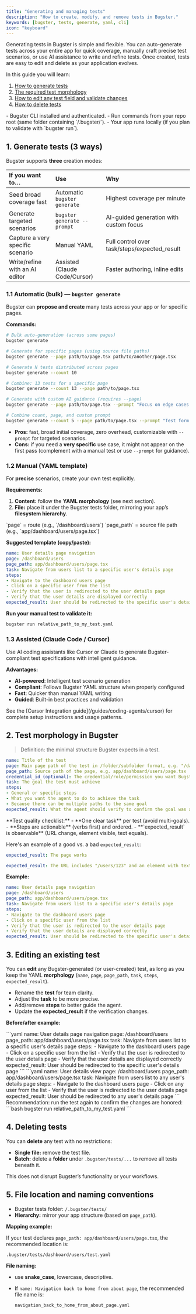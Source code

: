 ```yaml
---
title: "Generating and managing tests"
description: "How to create, modify, and remove tests in Bugster."
keywords: [bugster, tests, generate, yaml, cli]
icon: "keyboard"
---
```


Generating tests in Bugster is simple and flexible. You can auto-generate tests across your entire app for quick coverage, manually craft precise test scenarios, or use AI assistance to write and refine tests. Once created, tests are easy to edit and delete as your application evolves.

In this guide you will learn: 

1. [How to generate tests](#1-generate-tests-3-ways)
2. [The required test morphology](#2-test-morphology-in-bugster)
3. [How to edit any test field and validate changes](#3-editing-an-existing-test)
4. [How to delete tests](#4-deleting-tests)

<Card title="Prerequisites">
- Bugster CLI installed and authenticated.
- Run commands from your repo root (same folder containing `/.bugster/`).
- Your app runs locally (if you plan to validate with `bugster run`).
</Card>

## 1. Generate tests (3 ways)

Bugster supports **three** creation modes:

| If you want to… | Use | Why |
| :--- | :--- | :--- |
| Seed broad coverage fast | Automatic `bugster generate` | Highest coverage per minute |
| Generate targeted scenarios | `bugster generate --prompt` | AI-guided generation with custom focus |
| Capture a very specific scenario | Manual YAML | Full control over task/steps/expected_result |
| Write/refine with an AI editor | Assisted (Claude Code/Cursor) | Faster authoring, inline edits |

### 1.1 Automatic (bulk) — `bugster generate`

Bugster can **propose and create** many tests across your app or for specific pages.

**Commands:**
```bash
# Bulk auto-generation (across some pages)
bugster generate

# Generate for specific pages (using source file paths)
bugster generate --page path/to/page.tsx path/to/another/page.tsx

# Generate N tests distributed across pages
bugster generate --count 10

# Combine: 13 tests for a specific page
bugster generate --count 13 --page path/to/page.tsx

# Generate with custom AI guidance (requires --page)
bugster generate --page path/to/page.tsx --prompt "Focus on edge cases and error handling"

# Combine count, page, and custom prompt
bugster generate --count 5 --page path/to/page.tsx --prompt "Test form validation and user input scenarios"
```

- **Pros:** fast, broad initial coverage, zero overhead, customizable with `--prompt` for targeted scenarios.
- **Cons:** if you need a **very specific** use case, it might not appear on the first pass (complement with a manual test or use `--prompt` for guidance).

### 1.2 Manual (YAML template)

For **precise** scenarios, create your own test explicitly.

**Requirements:**

1.  **Content:** follow the **YAML morphology** (see next section).
2.  **File:** place it under the Bugster tests folder, mirroring your app’s **filesystem hierarchy**.

<Info>
`page` = route (e.g., `/dashboard/users`)  
`page_path` = source file path (e.g., `app/dashboard/users/page.tsx`)
</Info>

**Suggested template (copy/paste):**
```yaml
name: User details page navigation
page: /dashboard/users
page_path: app/dashboard/users/page.tsx
task: Navigate from users list to a specific user's details page
steps:
- Navigate to the dashboard users page
- Click on a specific user from the list
- Verify that the user is redirected to the user details page
- Verify that the user details are displayed correctly
expected_result: User should be redirected to the specific user's details page
```

**Run your manual test to validate it:**
```bash
bugster run relative_path_to_my_test.yaml
```

### 1.3 Assisted (Claude Code / Cursor)

Use AI coding assistants like Cursor or Claude to generate Bugster-compliant test specifications with intelligent guidance.

**Advantages:**
- **AI-powered**: Intelligent test scenario generation
- **Compliant**: Follows Bugster YAML structure when properly configured
- **Fast**: Quicker than manual YAML writing
- **Guided**: Built-in best practices and validation

<Info>
See the [Cursor Integration guide](/guides/coding-agents/cursor) for complete setup instructions and usage patterns.
</Info>

## 2. Test morphology in Bugster

> Definition: the minimal structure Bugster expects in a test.

```yaml
name: Title of the test
page: Main page path of the test in /folder/subfolder format, e.g. "/dashboard/users"
page_path: Source path of the page, e.g. app/dashboard/users/page.tsx
credential_id (optional): The credential/role/permission you want Bugster to use.
task: The goal the test must achieve
steps:
- General or specific steps
- What you want the agent to do to achieve the task
- Because there can be multiple paths to the same goal
expected_result: What the agent should verify to confirm the goal was achieved
```

<Check>
**Test quality checklist:**
- **One clear task** per test (avoid multi-goals).
- **Steps are actionable** (verbs first) and ordered.
- **`expected_result` is observable** (URL change, element visible, text equals).
</Check>

Here's an example of a good vs. a bad `expected_result`:
<CodeGroup>
```yaml ❌ Vague
expected_result: The page works
```
```yaml ✅ Observable
expected_result: The URL includes "/users/123" and an element with text "User details" is visible
```
</CodeGroup>

**Example:**
```yaml
name: User details page navigation
page: /dashboard/users
page_path: app/dashboard/users/page.tsx
task: Navigate from users list to a specific user's details page
steps:
- Navigate to the dashboard users page
- Click on a specific user from the list
- Verify that the user is redirected to the user details page
- Verify that the user details are displayed correctly
expected_result: User should be redirected to the specific user's details page
```

## 3. Editing an existing test

You can **edit** any Bugster-generated (or user-created) test, as long as you keep the YAML **morphology** (`name`, `page`, `page_path`, `task`, `steps`, `expected_result`).

- Rename the **test** for team clarity.
- Adjust the **task** to be more precise.
- Add/remove **steps** to better guide the agent.
- Update the **expected_result** if the verification changes.

**Before/after example:**

<Tabs>
<Tab title="Old">
```yaml
name: User details page navigation
page: /dashboard/users
page_path: app/dashboard/users/page.tsx
task: Navigate from users list to a specific user's details page
steps:
- Navigate to the dashboard users page
- Click on a specific user from the list
- Verify that the user is redirected to the user details page
- Verify that the user details are displayed correctly
expected_result: User should be redirected to the specific user's details page
```
</Tab>
<Tab title="New">
```yaml
name: User details view
page: /dashboard/users
page_path: app/dashboard/users/page.tsx
task: Navigate from users list to any user's details page
steps:
- Navigate to the dashboard users page
- Click on any user from the list
- Verify that the user is redirected to the user details page
expected_result: User should be redirected to any user's details page
```
</Tab>
</Tabs>

<Tip>
Recommendation: run the test again to confirm the changes are honored:
```bash
bugster run relative_path_to_my_test.yaml
```
</Tip>

## 4. Deleting tests

You can **delete** any test with no restrictions:

- **Single file:** remove the test file.
- **Batch:** delete a **folder** under `.bugster/tests/...` to remove all tests beneath it.

<Info>
This does not disrupt Bugster’s functionality or your workflows.
</Info>

## 5. File location and naming conventions

- Bugster tests folder: `/.bugster/tests/`
- **Hierarchy:** mirror your app structure (based on `page_path`).

**Mapping example:**

If your test declares `page_path: app/dashboard/users/page.tsx`, the recommended location is:

```
.bugster/tests/dashboard/users/test.yaml
```

**File naming:**

- use **snake_case**, lowercase, descriptive.
- If `name: Navigation back to home from about page`, the recommended file name is:
    
    ```
    navigation_back_to_home_from_about_page.yaml
    ```